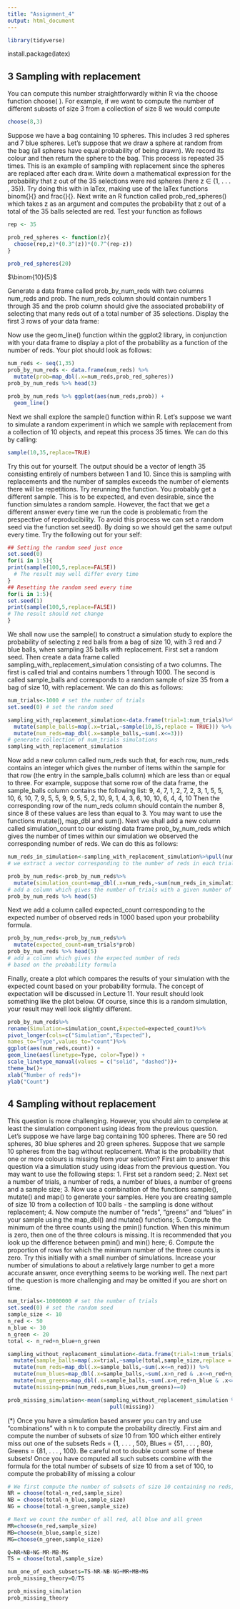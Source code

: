 ```yaml
---
title: "Assignment_4"
output: html_document
---
```

```r
library(tidyverse)
```
install.package(latex)

## 3 Sampling with replacement

You can compute this number straightforwardly within R via the choose function choose( ). For example,
if we want to compute the number of different subsets of size 3 from a collection of size 8 we would compute
```r
choose(8,3)
```
Suppose we have a bag containing 10 spheres. This includes 3 red spheres and 7 blue spheres.
Let’s suppose that we draw a sphere at random from the bag (all spheres have equal probability of being
drawn). We record its colour and then return the sphere to the bag. This process is repeated 35 times. This
is an example of sampling with replacement since the spheres are replaced after each draw.
Write down a mathematical expression for the probability that z out of the 35 selections were red spheres
(here z ∈ {1, . . . , 35}).
Try doing this with in laTex, making use of the laTex functions binom{}{} and frac{}{}.
Next write an R function called prob_red_spheres() which takes z as an argument and computes the
probability that z out of a total of the 35 balls selected are red.
Test your function as follows
```r
rep <- 35

prob_red_spheres <- function(z){
  choose(rep,z)*(0.3^(z))*(0.7^(rep-z))
}

prob_red_spheres(20)
```
$\binom{10}{5}$

Generate a data frame called prob_by_num_reds with two columns num_reds and prob. The num_reds
column should contain numbers 1 through 35 and the prob column should give the associated probability of
selecting that many reds out of a total number of 35 selections.
Display the first 3 rows of your data frame:

Now use the geom_line() function within the ggplot2 library, in conjunction with your data frame to
display a plot of the probability as a function of the number of reds. Your plot should look as follows:

```r
num_reds <- seq(1,35)
prob_by_num_reds <- data.frame(num_reds) %>%
  mutate(prob=map_dbl(.x=num_reds,prob_red_spheres))
prob_by_num_reds %>% head(3)

prob_by_num_reds %>% ggplot(aes(num_reds,prob)) +
  geom_line()
```

Next we shall explore the sample() function within R. Let’s suppose we want to simulate a random experiment in which we sample with replacement from a collection of 10 objects, and repeat this process 35 times.
We can do this by calling:

```r
sample(10,35,replace=TRUE)
```

Try this out for yourself. The output should be a vector of length 35 consisting entirely of numbers between 1
and 10. Since this is sampling with replacements and the number of samples exceeds the number of elements
there will be repetitions.
Try rerunning the function. You probably get a different sample. This is to be expected, and even desirable,
since the function simulates a random sample. However, the fact that we get a different answer every time
we run the code is problematic from the prespective of reproducibility. To avoid this process we can set a
random seed via the function set.seed(). By doing so we should get the same output every time. Try the
following out for your self:

```r
## Setting the random seed just once
set.seed(0)
for(i in 1:5){
print(sample(100,5,replace=FALSE))
  # The result may well differ every time
}
## Resetting the random seed every time
for(i in 1:5){
set.seed(1)
print(sample(100,5,replace=FALSE))
# The result should not change
}

```
We shall now use the sample() to construct a simulation study to explore the probability of selecting z red
balls from a bag of size 10, with 3 red and 7 blue balls, when sampling 35 balls with replacement.
First set a random seed. Then create a data frame called sampling_with_replacement_simulation consisting of a two columns. The first is called trial and contains numbers 1 through 1000. The second is
called sample_balls and corresponds to a random sample of size 35 from a bag of size 10, with replacement.
We can do this as follows:
```r
num_trials<-1000 # set the number of trials
set.seed(0) # set the random seed

sampling_with_replacement_simulation<-data.frame(trial=1:num_trials)%>%
  mutate(sample_balls=map(.x=trial,~sample(10,35,replace = TRUE))) %>%
  mutate(num_reds=map_dbl(.x=sample_balls,~sum(.x<=3)))
# generate collection of num_trials simulations
sampling_with_replacement_simulation
```

Now add a new column called num_reds such that, for each row, num_reds contains an integer which gives
the number of items within the sample for that row (the entry in the sample_balls column) which are less
than or equal to three. For example, suppose that some row of the data frame, the sample_balls column
contains the following list:
9, 4, 7, 1, 2, 7, 2, 3, 1, 5, 5, 10, 6, 10, 7, 9, 5, 5, 9, 9,
5, 5, 2, 10, 9, 1, 4, 3, 6, 10, 10, 6, 4, 4, 10
Then the corresponding row of the num_reds column should contain the number 8, since 8 of these values
are less than equal to 3. You may want to use the functions mutate(), map_dbl and sum().
Next we shall add a new column called simulation_count to our existing data frame prob_by_num_reds
which gives the number of times within our simulation we observed the corresponding number of reds. We
can do this as follows:

```r
num_reds_in_simulation<-sampling_with_replacement_simulation%>%pull(num_reds)
# we extract a vector corresponding to the number of reds in each trial

prob_by_num_reds<-prob_by_num_reds%>%
  mutate(simulation_count=map_dbl(.x=num_reds,~sum(num_reds_in_simulation==.x)))
# add a column which gives the number of trials with a given number of reds
prob_by_num_reds %>% head(5)
```
Next we add a column called expected_count corresponding to the expected number of observed reds in
1000 based upon your probability formula.

```r
prob_by_num_reds<-prob_by_num_reds%>%
  mutate(expected_count=num_trials*prob)
prob_by_num_reds %>% head(5)
# add a column which gives the expected number of reds
# based on the probability formula
```
Finally, create a plot which compares the results of your simulation with the expected count based on your
probability formula. The concept of expectation will be discussed in Lecture 11.
Your result should look something like the plot below. Of course, since this is a random simulation, your
result may well look slightly different.

```r
prob_by_num_reds%>%
rename(Simulation=simulation_count,Expected=expected_count)%>%
pivot_longer(cols=c("Simulation","Expected"),
names_to="Type",values_to="count")%>%
ggplot(aes(num_reds,count)) +
geom_line(aes(linetype=Type, color=Type)) +
scale_linetype_manual(values = c("solid", "dashed"))+
theme_bw()+
xlab("Number of reds")+
ylab("Count")
```
## 4 Sampling without replacement
This question is more challenging. However, you should aim to complete at least the simulation component
using ideas from the previous question.
Let’s suppose we have large bag containing 100 spheres. There are 50 red spheres, 30 blue spheres and 20
green spheres. Suppose that we sample 10 spheres from the bag without replacement.
What is the probability that one or more colours is missing from your selection?
First aim to answer this question via a simulation study using ideas from the previous question.
You may want to use the following steps:
1. First set a random seed;
2. Next set a number of trials, a number of reds, a number of blues, a number of greens and a sample
size;
3. Now use a combination of the functions sample(), mutate() and map() to generate your samples.
Here you are creating sample of size 10 from a collection of 100 balls - the sampling is done without
replacement;
4. Now compute the number of “reds”, “greens” and “blues” in your sample using the map_dbl() and
mutate() functions;
5. Compute the minimum of the three counts using the pmin() function. When this minimum is zero,
then one of the three colours is missing. It is recommended that you look up the difference between
pmin() and min() here;
6. Compute the proportion of rows for which the minimum number of the three counts is zero.
Try this initially with a small number of simulations. Increase your number of simulations to about a
relatively large number to get a more accurate answer, once everything seems to be working well.
The next part of the question is more challenging and may be omitted if you are short on time.

```r
num_trials<-10000000 # set the number of trials
set.seed(0) # set the random seed
sample_size <- 10
n_red <- 50
n_blue <- 30
n_green <- 20
total <- n_red+n_blue+n_green

sampling_without_replacement_simulation<-data.frame(trial=1:num_trials)%>%
  mutate(sample_balls=map(.x=trial,~sample(total,sample_size,replace = F))) %>%
  mutate(num_reds=map_dbl(.x=sample_balls,~sum(.x<=n_red))) %>%
  mutate(num_blues=map_dbl(.x=sample_balls,~sum(.x>n_red & .x<=n_red+n_blue))) %>%
  mutate(num_greens=map_dbl(.x=sample_balls,~sum(.x>n_red+n_blue & .x<=n_red+n_blue+n_green))) %>%
  mutate(missing=pmin(num_reds,num_blues,num_greens)==0) 

prob_missing_simulation<-mean(sampling_without_replacement_simulation %>%
                                pull(missing))

```

(*) Once you have a simulation based answer you can try and use “combinations” with n
k
to compute the
probability directly. First aim and compute the number of subsets of size 10 from 100 which either entirely
miss out one of the subsets Reds = {1, . . . , 50}, Blues = {51, . . . , 80}, Greens = {81, . . . , 100}. Be careful
not to double count some of these subsets! Once you have computed all such subsets combine with the
formula for the total number of subsets of size 10 from a set of 100, to compute the probability of missing a
colour

```r
# We first compute the number of subsets of size 10 containing no reds, no blues and no greens:
NR = choose(total-n_red,sample_size)
NB = choose(total-n_blue,sample_size)
NG = choose(total-n_green,sample_size)

# Next we count the number of all red, all blue and all green
MR=choose(n_red,sample_size)
MB=choose(n_blue,sample_size)
MG=choose(n_green,sample_size)

Q=NR+NB+NG-MR-MB-MG
TS = choose(total,sample_size)

num_one_of_each_subsets=TS-NR-NB-NG+MR+MB+MG
prob_missing_theory=Q/TS

prob_missing_simulation
prob_missing_theory
```



















